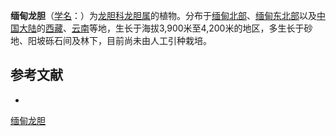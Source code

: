 {{Speciesbox
| name = 缅甸龙胆
| status = 
| status_system = 
| image =
| genus = Gentiana
| species = burmensis
| authority = Marq.
}}

'''缅甸龙胆'''（[[学名|学名]]：{{lang|la|''Gentiana burmensis''}}）为[[龙胆科|龙胆科]][[龙胆属|龙胆属]]的植物。分布于[[缅甸北部|缅甸北部]]、[[缅甸东北部|缅甸东北部]]以及[[中国大陆|中国大陆]]的[[西藏|西藏]]、[[云南|云南]]等地，生长于海拔3,900米至4,200米的地区，多生长于砂地、阳坡砾石间及林下，目前尚未由人工引种栽培。

== 参考文献 ==
<div class="references-small">
* {{cite web| url =http://www.bioinfo.cn/db05/KmzwSpecies.php?action=view&id=9492| title =缅甸龙胆| work =《中国高等植物数据库全库》| publisher =中国科学院微生物研究所| author =昆明植物研究所| accessdate =2009-02-24| deadurl =yes| archiveurl =https://web.archive.org/web/20160305100435/http://www.bioinfo.cn/db05/KmzwSpecies.php?action=view&id=9492| archivedate =2016-03-05}}
</div>
{{Taxonbar|from=Q15227488}}

[[Category:龙胆属|缅甸龙胆]]


{{植物小作品}}